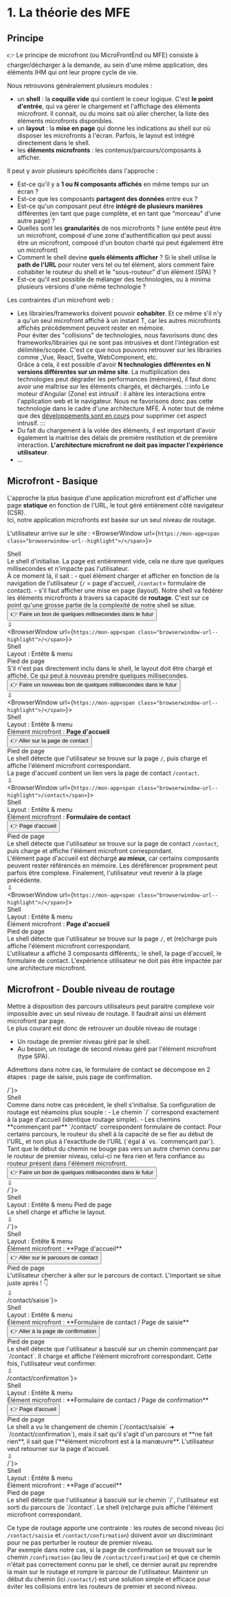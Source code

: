 
# 1. La théorie des MFE

## Principe

👉 Le principe de microfront (ou MicroFrontEnd ou MFE) consiste à charger/décharger à la demande, au sein d'une même application, des éléments IHM qui ont leur propre cycle de vie.
  
Nous retrouvons généralement plusieurs modules :

- un **shell** : la **coquille vide** qui contient le coeur logique. C'est **le point d'entrée**, qui va gérer le chargement et l'affichage des éléments microfront. Il connait, ou du moins sait où aller chercher, la liste des éléments microfronts disponibles.
- un **layout** : la **mise en page** qui donne les indications au shell sur où disposer les microfronts à l'écran. Parfois, le layout est intégré directement dans le shell.
- les **éléments microfronts** : les contenus/parcours/composants à afficher.

Il peut y avoir plusieurs spécificités dans l'approche :

- Est-ce qu'il y a **1 ou N composants affichés** en même temps sur un écran ?
- Est-ce que les composants **partagent des données** entre eux ?
- Est-ce qu'un composant peut être **intégré de plusieurs manières** différentes (en tant que page complète, et en tant que "morceau" d'une autre page) ?
- Quelles sont les **granularités** de nos microfronts ?
  (une entête peut être un microfront, composé d'une zone d'authentification qui peut aussi être un microfront, composé d'un bouton charté qui peut également être un microfront)
- Comment le shell devine **quels éléments afficher** ? Si le shell utilise le **path de l'URL** pour router vers tel ou tel élément, alors comment faire cohabiter le routeur du shell et le "sous-routeur" d'un élément (SPA) ?
- Est-ce qu'il est possible de mélanger des technologies, ou à minima plusieurs versions d'une même technologie ?  

Les contraintes d'un microfront web :

- Les librairies/frameworks doivent pouvoir **cohabiter**. Et ce même s'il n'y a qu'un seul microfront affiché à un instant T, car les autres microfronts affichés précédemment peuvent rester en mémoire.  
  Pour éviter des "collisions" de technologies, nous favorisons donc des frameworks/librairies qui ne sont pas intrusives et dont l'intégration est délimitée/scopée. C'est ce que nous pouvons retrouver sur les librairies comme _Vue, React, Svelte, WebComponent, etc.  
  Grâce à cela, il est possible d'avoir **N technologies différentes en N versions différentes sur un même site**. La multiplication des technologies peut dégrader les performances (mémoires), il faut donc avoir une maîtrise sur les éléments chargés, et déchargés.
  :::info
  Le moteur d'Angular (Zone) est intrusif : il altère les interactions entre l'application web et le navigateur. Nous ne favorisons donc pas cette technologie dans le cadre d'une architecture MFE. À noter tout de même que des [développements sont en cours](https://angular.io/guide/signals) pour supprimer cet aspect intrusif.
  :::
- Du fait du chargement à la volée des éléments, il est important d'avoir également la maitrise des délais de première restitution et de première interaction. **L'architecture microfront ne doit pas impacter l'expérience utilisateur**.
- ...

## Microfront - Basique

L'approche la plus basique d'une application microfront est d'afficher une page **statique** en fonction de l'URL, le tout géré entièrement côté navigateur (CSR).  
Ici, notre application microfronts est basée sur un seul niveau de routage.  
  
L'utilisateur arrive sur le site :
<BlurFlow>
  <BlurFlowStep unblurred={true}>
    <BrowserWindow url={`https://mon-app<span class="browserwindow-url--highlight">/</span>`}>
      <div className="box">
        Shell  
      </div>
    </BrowserWindow>
    Le shell d'initialise. La page est entièrement vide, cela ne dure que quelques millisecondes et n'impacte pas l'utilisateur.  
    À ce moment là, il sait :
    - quel élément charger et afficher en fonction de la navigation de l'utilisateur (`/` = page d'accueil, `/contact`= formulaire de contact).
    - s'il faut afficher une mise en page (layout).
    Notre shell va fédérer les éléments microfronts à travers sa capacité de **routage**. C'est sur ce point qu'une grosse partie de la complexité de notre shell se situe.  
    <div class="flow-action"><button onClick={unblurNextStep}>👉 Faire un bon de quelques millisecondes dans le futur</button></div>
  </BlurFlowStep>
  <BlurFlowStep>
    <div class="arrow">⇩</div>
    <BrowserWindow url={`https://mon-app<span class="browserwindow-url--highlight">/</span>`}>
      <div className="box">
        Shell
        <div className="box--inner">
          Layout : Entête & menu  
          Pied de page
        </div>
      </div>
    </BrowserWindow>
    S'il n'est pas directement inclu dans le shell, le layout doit être chargé et affiché. Ce qui peut à nouveau prendre quelques millisecondes.
    <div class="flow-action"><button onClick={unblurNextStep}>👉 Faire un nouveau bon de quelques millisecondes dans le futur</button></div>
  </BlurFlowStep>
  <BlurFlowStep>
    <div class="arrow">⇩</div>
    <BrowserWindow url={`https://mon-app<span class="browserwindow-url--highlight">/</span>`}>
      <div className="box">
        Shell
        <div className="box--inner">
          Layout : Entête & menu
          <div className="box--inner">
            Élément microfront : **Page d'accueil**  
            <div class="flow-action"><button onClick={unblurNextStep}>👉 Aller sur la page de contact</button></div>
          </div>
          Pied de page
        </div>
      </div>
    </BrowserWindow>
    Le shell détecte que l'utilisateur se trouve sur la page `/`, puis charge et affiche l'élément microfront correspondant.  
    La page d'accueil contient un lien vers la page de contact `/contact`.
  </BlurFlowStep>
  <BlurFlowStep>
    <div class="arrow">⇩</div>
    <BrowserWindow url={`https://mon-app<span class="browserwindow-url--highlight">/contact</span>`}>
      <div className="box">
        Shell
        <div className="box--inner">
          Layout : Entête & menu
          <div className="box--inner">
            Élément microfront : **Formulaire de contact**  
            <div class="flow-action"><button onClick={unblurNextStep}>👉 Page d'accueil</button></div>
          </div>
          Pied de page
        </div>
      </div>
    </BrowserWindow>
    Le shell détecte que l'utilisateur se trouve sur la page de contact `/contact`, puis charge et affiche l'élément microfront correspondant.  
    L'élément page d'accueil est déchargé **au mieux**, car certains composants peuvent rester référencés en mémoire. Les déréférencer proprement peut parfois être complexe.
    Finalement, l'utilisateur veut revenir à la plage précédente.
  </BlurFlowStep>
  <BlurFlowStep>
    <div class="arrow">⇩</div>
    <BrowserWindow url={`https://mon-app<span class="browserwindow-url--highlight">/</span>`}>
      <div className="box">
        Shell
        <div className="box--inner">
          Layout : Entête & menu
          <div className="box--inner">
            Élément microfront : **Page d'accueil**  
          </div>
          Pied de page
        </div>
      </div>
    </BrowserWindow>
    Le shell détecte que l'utilisateur se trouve sur la page `/`, et (re)charge puis affiche l'élément microfront correspondant.  
    L'utilisateur a affiché 3 composants différents,: le shell, la page d'accueil, le formulaire de contact.
    L'expérience utilisateur ne doit pas être impactée par une architecture microfront. 
  </BlurFlowStep>
</BlurFlow>


## Microfront - Double niveau de routage

Mettre à disposition des parcours utilisateurs peut paraitre complexe voir impossible avec un seul niveau de routage. Il faudrait ainsi un élément microfront par page.  
Le plus courant est donc de retrouver un double niveau de routage :
- Un routage de premier niveau géré par le shell.
- Au besoin, un routage de second niveau géré par l'élément microfront (type SPA). 
  
Admettons dans notre cas, le formulaire de contact se décompose en 2 étapes : page de saisie, puis page de confirmation.

<BlurFlow>
  <BlurFlowStep unblurred={true}>
    <BrowserWindow url={`https://mon-app<span class="browserwindow-url--highlight">/</span>`}>
      <div className="box">
        Shell  
      </div>
    </BrowserWindow>
    Comme dans notre cas précédent, le shell s'initialise.
    Sa configuration de routage est néamoins plus souple :
    - Le chemin `/` correspond exactement à la page d'accueil (identique routage simple).
    - Les chemins **commençant par** `/contact/` correspondent formulaire de contact.  
    Pour certains parcours, le routeur du shell à la capacité de se fier au début de l'URL, et non plus à l'exactitude de l'URL (`égal à` vs. `commençant par`).  
    Tant que le début du chemin ne bouge pas vers un autre chemin connu par le routeur de premier niveau, celui-ci ne fera rien et fera confiance au routeur présent dans l'élément microfront.  
    <div class="flow-action"><button onClick={unblurNextStep}>👉 Faire un bon de quelques millisecondes dans le futur</button></div>
  </BlurFlowStep>
  <BlurFlowStep>
    <div class="arrow">⇩</div>
    <BrowserWindow url={`https://mon-app<span class="browserwindow-url--highlight">/</span>`}>
      <div className="box">
        Shell
        <div className="box--inner">
          Layout : Entête & menu  
          Pied de page
        </div>
      </div>
    </BrowserWindow>
    Le shell charge et affiche le layout.
    <div class="arrow">⇩</div>
    <BrowserWindow url={`https://mon-app<span class="browserwindow-url--highlight">/</span>`}>
      <div className="box">
        Shell
        <div className="box--inner">
          Layout : Entête & menu
          <div className="box--inner">
            Élément microfront : **Page d'accueil**  
            <div class="flow-action"><button onClick={unblurNextStep}>👉 Aller sur le parcours de contact</button></div>
          </div>
          Pied de page
        </div>
      </div>
    </BrowserWindow>
    L'utilisateur chercher à aller sur le parcours de contact.  
    L'important se situe juste après ! 👇
  </BlurFlowStep>
  <BlurFlowStep>
    <div class="arrow">⇩</div>
    <BrowserWindow url={`https://mon-app<span class="browserwindow-url--highlight">/contact/saisie</span>`}>
      <div className="box">
        Shell
        <div className="box--inner">
          Layout : Entête & menu
          <div className="box--inner">
            Élément microfront : **Formulaire de contact / Page de saisie**  
            <div class="flow-action"><button onClick={unblurNextStep}>👉 Aller à la page de confirmation</button></div>
          </div>
          Pied de page
        </div>
      </div>
    </BrowserWindow>
    Le shell détecte que l'utilisateur a basculé sur un chemin commençant par `/contact`. Il charge et affiche l'élément microfront correspondant.  
    Cette fois, l'utilisateur veut confirmer.  
  </BlurFlowStep>
  <BlurFlowStep>
    <div class="arrow">⇩</div>
    <BrowserWindow url={`https://mon-app<span class="browserwindow-url--highlight">/contact/confirmation</span>`}>
      <div className="box">
        Shell
        <div className="box--inner">
          Layout : Entête & menu
          <div className="box--inner">
            Élément microfront : **Formulaire de contact / Page de confirmation**  
            <div class="flow-action"><button onClick={unblurNextStep}>👉 Page d'accueil</button></div>
          </div>
          Pied de page
        </div>
      </div>
    </BrowserWindow>
    Le shell a vu le changement de chemin (`/contact/saisie` ➜ `/contact/confirmation`), mais il sait qu'il s'agit d'un parcours et **ne fait rien**, il sait que l'**élément microfront est à la manœuvre**.  
    L'utilisateur veut retourner sur la page d'accueil.  
  </BlurFlowStep>
  <BlurFlowStep>
    <div class="arrow">⇩</div>
    <BrowserWindow url={`https://mon-app<span class="browserwindow-url--highlight">/</span>`}>
      <div className="box">
        Shell
        <div className="box--inner">
          Layout : Entête & menu
          <div className="box--inner">
            Élément microfront : **Page d'accueil**  
          </div>
          Pied de page
        </div>
      </div>
    </BrowserWindow>
    Le shell détecte que l'utilisateur à basculé sur le chemin `/`, l'utilisateur est sorti du parcours de `/contact`.  
    Le shell (re)charge puis affiche l'élément microfront correspondant.  
  </BlurFlowStep>
</BlurFlow>
  
Ce type de routage apporte une contrainte : les routes de second niveau (ici `/contact/saisie` et `/contact/confirmation`) doivent avoir un discriminant pour ne pas perturber le routeur de premier niveau.  
Par exemple dans notre cas, si la page de confirmation se trouvait sur le chemin `/confirmation` (au lieu de `/contact/confirmation`) et que ce chemin n'était pas correctement connu par le shell, ce dernier aurait pu reprendre la main sur le routage et rompre le parcour de l'utilisateur. Maintenir un début du chemin (ici `/contact/`) est une solution simple et efficace pour éviter les collisions entre les routeurs de premier et second niveau.
